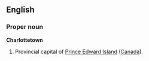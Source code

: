 ==English==

===Proper noun===
'''Charlottetown'''

#Provincial capital of [[Prince Edward Island]] ([[Canada]]).